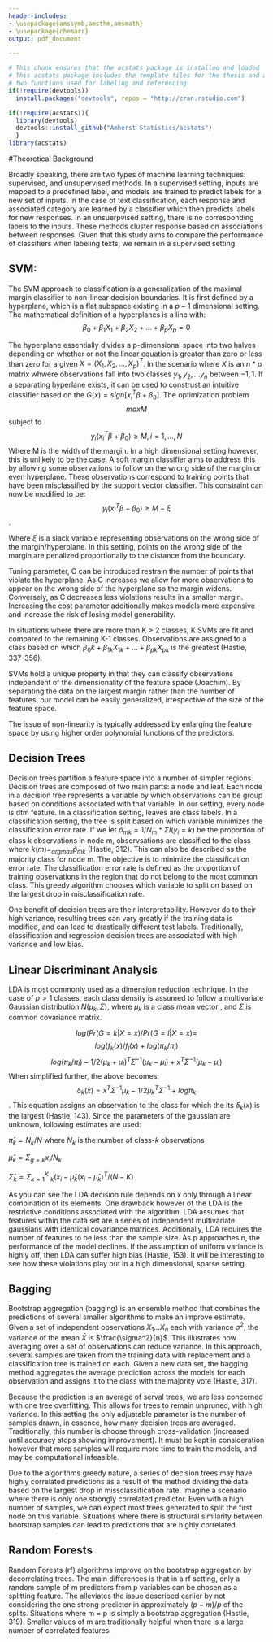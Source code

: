 ```yaml
---
header-includes:
- \usepackage{amssymb,amsthm,amsmath}
- \usepackage{chemarr}
output: pdf_document

---
```


<!--
You can delete the header-includes (lines 3-5 above) if you like and also the chunk below since it is loaded in the skeleton.Rmd file.  They are included so that chap2.Rmd will compile by itself when you hit Knit PDF.
-->

```r
# This chunk ensures that the acstats package is installed and loaded
# This acstats package includes the template files for the thesis and also
# two functions used for labeling and referencing
if(!require(devtools))
  install.packages("devtools", repos = "http://cran.rstudio.com")

if(!require(acstats)){
  library(devtools)
  devtools::install_github("Amherst-Statistics/acstats")
  }
library(acstats)
```




#Theoretical Background 

Broadly speaking, there are two types of machine learning techniques: supervised, and unsupervised methods. In a supervised setting, inputs are mapped to a predefined label, and models are trained to predict labels for a new set of inputs. In the case of text classification, each response and associated category are learned by a classifier which then predicts labels for new responses. In an unsuerpvised setting, there is no corresponding labels to the inputs. These methods cluster response based on associations between responses. Given that this study aims to compare the performance of classifiers when labeling texts, we remain in a supervised setting.


## SVM:
The SVM approach to classification is a generalization of the maximal margin classifier to non-linear decision boundaries. It is first defined by a hyperplane, which is a flat subspace existing in a $p-1$ dimensional setting. The mathematical definition of a hyperplanes is a line with: $$\beta_0+\beta_1X_1+\beta_2X_2+...+\beta_pX_p=0$$
	
The hyperplane essentially divides a p-dimensional space into two halves depending on whether or not the linear equation is greater than zero or less than zero for a given $X=(X_1,X_2,...,X_p)^T$. In the scenario where $X$ is an $n * p$ matrix whwere observations fall into two classes $y_1,y_2,...y_n$ between ${-1,1}$. If a separating hyperlane exists, it can be used to construst an intuitive classifier based on the $G(x) = sign[x_i^T\beta+\beta_0]$. The optimization problem $$max M$$ subject to $$y_i(x_i^T\beta+\beta_0) \ge M, i = 1, ...,N$$
Where M is the width of the margin. In a high dimensional setting however, this is unlikely to be the case. A soft margin classifier aims to address this by allowing some observations to follow on the wrong side of the margin or even hyperplane. These observations correspond to training points that have been misclassified by the support vector classifier. This constraint can now be modified to be: $$y_i(x_i^T\beta+\beta_0) \ge M - \xi$$.

Where $\xi$ is a slack variable representing observations on the wrong side of the margin/hyperplane. In this setting, points on the wrong side of the margin are penalized proportionally to the distance from the boundary. 

Tuning parameter, C can be introduced restrain the number of points that violate the hyperplane. As C increases we allow for more observations to appear on the wrong side of the hyperplane so the margin widens. Conversely, as C decreases less violations results in a smaller margin. Increasing the cost parameter additionally makes models more expensive and increase the risk of losing model generability.

In situations where there are more than K > 2 classes, K SVMs are fit and compared to the remaining K-1 classes. Observations are assigned to a class based on which $\beta_0k+\beta_{1k}X_{1k}+...+\beta_{pk}X_{pk}$ is the greatest (Hastie, 337-356).

SVMs hold a unique property in that they can classify observations independent of the dimensionality of the feature space (Joachim). By separating the data on the largest margin rather than the number of features, our model can be easily generalized, irrespective of the size of the feature space.
	
	
The issue of non-linearity is typically addressed by enlarging the feature space by using higher order polynomial functions of the predictors.

## Decision Trees

Decision trees partition a feature space into a number of simpler regions. Decision trees are composed of two main parts: a node and leaf. Each node in a decision tree represents a variable by which observations can be group based on conditions associated with that variable. In our setting, every node is dtm feature. In a classification setting, leaves are class labels. In a classification setting, the tree is split based on which variable minimizes the classification error rate. If we let $\hat{p}_{mk}=1/N_m*\Sigma I(y_i = k)$ be the proportion of class k observations in node m, observsations are classified to the class where $k(m)=_{argmax} \hat{p}_{mk}$ (Hastie, 312). This can also be described as the majority class for node m. The objective is to minimize the classification error rate. The classification error rate is defined as the proportion of training observations in the region that do not belong to the most common class. This greedy algorithm chooses which variable to split on based on the largest drop in misclassification rate.

One benefit of decision trees are their interpretability. However do to their high variance, resulting trees can vary greatly if the training data is modified, and can lead to drastically different test labels. Traditionally, classification and regression decision trees are associated with high variance and low bias.

## Linear Discriminant Analysis

LDA is most commonly used as a dimension reduction technique. In the case of  $p > 1$ classes, each class density is assumed to follow a multivariate Gaussian distribution $N(\mu_k, \Sigma)$, where $\mu_k$ is a class mean vector , and $\Sigma$ is common covariance matrix.

$$log(Pr(G=k|X=x)/Pr(G=l|X=x) =$$ $$log (f_k(x)/f_l(x)+log(\pi_k/\pi_l)$$ $$log(\pi_k/\pi_l) - 1/2(\mu_k+\mu_l)^T\Sigma^{-1}(\mu_k-\mu_l)+x^T\Sigma^{-1}(\mu_k-\mu_l)$$
When simplified further, the above becomes: $$\delta_k(x)=x^T\Sigma^{-1}\mu_k-1/2\mu_k^T\Sigma^{-1}+log\pi_k $$. This equation assigns an observation to the class for which the its $\delta_k(x)$ is the largest (Hastie, 143). Since the parameters of the gaussian are unknown, following estimates are used:

 $\hat{\pi}_k = N_k/N$ where $N_k$ is the number of class-$k$ observations
 
 $\hat{\mu}_k = \Sigma_{g=k}x_i/N_k$
 
 $\hat{\Sigma}_k =\Sigma_{k=1}^K$ $_k(x_i-\hat{\mu}_k(x_i-\hat{\mu}_k)^T/(N-K)$
	
	
As you can see the LDA decision rule depends on x only through a linear combination of its elements. One drawback however of the LDA is the restrictive conditions associated with the algorithm. LDA assumes that features within the data set are a series of independent multivariate gaussians with identical covariance matrices. Additionally, LDA requires the number of features to be less than the sample size. As p approaches n, the performance of the model declines. If the assumption of uniform variance is highly off, then LDA can suffer high bias (Hastie, 153). It will be interesting to see how these violations play out in a high dimensional, sparse setting.


## Bagging

Bootstrap aggregation (bagging) is an ensemble method that combines the predictions of several smaller algorithms to make an improve estimate. Given a set of independent observations $X_1...X_n$ each with variance $\sigma^2$, the variance of the mean $\bar{X}$ is $\frac{\sigma^2}{n}$. This illustrates how averaging over a set of observations can reduce variance. In this approach, several samples are taken from the training data with replacement and a classification tree is trained on each. Given a new data set, the bagging method aggregates the average prediction across the models for each observation and assigns it to the class with the majority vote (Hastie, 317).

Because the prediction is an average of serval trees, we are less concerned with one tree overfitting. This allows for trees to remain unpruned, with high variance. In this setting the only adjustable parameter is the number of samples drawn, in essence, how many decision trees are averaged. Traditionally, this number is choose through cross-validation (increased until accuracy stops showing improvement). It must be kept in consideration however that more samples will require more time to train the models, and may be computational infeasible.

Due to the algorithms greedy nature, a series of decision trees may have highly correlated predictions as a result of the method dividing the data based on the largest drop in missclassification rate. Imagine a scenario where there is only one strongly correlated predictor. Even with a high number of samples, we can expect most trees generated to split the first node on this variable. Situations where there is structural similarity between bootstrap samples can lead to predictions that are highly correlated. 


## Random Forests
Random Forests (rf) algorithms improve on the bootstrap aggregation by decorrelating trees. The main differences is that in a rf setting, only a random sample of m predictors from p variables can be chosen as a splitting feature. The alleviates the issue described earlier by not considering the one strong predictor in approximately $(p-m)/p$ of the splits. Situations where m = p is simply a bootstrap aggregation (Hastie, 319). Smaller values of m are traditionally helpful when there is a large number of correlated features.

	
	
